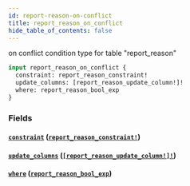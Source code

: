 ```yaml
---
id: report-reason-on-conflict
title: report_reason_on_conflict
hide_table_of_contents: false
---
```


on conflict condition type for table "report_reason"

```graphql
input report_reason_on_conflict {
  constraint: report_reason_constraint!
  update_columns: [report_reason_update_column!]!
  where: report_reason_bool_exp
}
```

### Fields

#### [`constraint`](#) ([`report_reason_constraint!`](../enums/report-reason-constraint))

#### [`update_columns`](#) ([`[report_reason_update_column!]!`](../enums/report-reason-update-column))

#### [`where`](#) ([`report_reason_bool_exp`](../inputs/report-reason-bool-exp))
